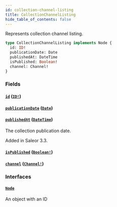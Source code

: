 ```yaml
---
id: collection-channel-listing
title: CollectionChannelListing
hide_table_of_contents: false
---
```


Represents collection channel listing.

```graphql
type CollectionChannelListing implements Node {
  id: ID!
  publicationDate: Date
  publishedAt: DateTime
  isPublished: Boolean!
  channel: Channel!
}
```

### Fields

#### [`id`](#) ([`ID!`](../../../developer/api-reference/scalars/id))

#### [`publicationDate`](#) ([`Date`](../../../developer/api-reference/scalars/date))

#### [`publishedAt`](#) ([`DateTime`](../../../developer/api-reference/scalars/date-time))

The collection publication date.

Added in Saleor 3.3.

#### [`isPublished`](#) ([`Boolean!`](../../../developer/api-reference/scalars/boolean))

#### [`channel`](#) ([`Channel!`](../../../developer/api-reference/objects/channel))

### Interfaces

#### [`Node`](../../../developer/api-reference/interfaces/node)

An object with an ID
